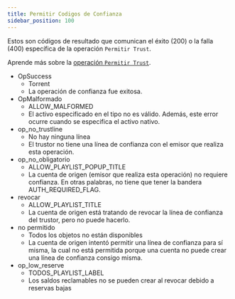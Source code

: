 ```yaml
---
title: Permitir Codigos de Confianza
sidebar_position: 100
---
```



Estos son códigos de resultado que comunican el éxito (200) o la falla (400) específica de la operación `Permitir Trust`.

Aprende más sobre la [operación `Permitir Trust`](../../../../../../learn/fundamentals/transactions/list-of-operations.mdx#allow-trust).

<AttributeTable>

- OpSuccess
  - Torrent
  - La operación de confianza fue exitosa.
- OpMalformado
  - ALLOW_MALFORMED
  - El activo especificado en el tipo no es válido. Además, este error ocurre cuando se especifica el activo nativo.
- op_no_trustline
  - No hay ninguna línea
  - El trustor no tiene una línea de confianza con el emisor que realiza esta operación.
- op_no_obligatorio
  - ALLOW_PLAYLIST_POPUP_TITLE
  - La cuenta de origen (emisor que realiza esta operación) no requiere confianza. En otras palabras, no tiene que tener la bandera AUTH_REQUIRED_FLAG.
- revocar
  - ALLOW_PLAYLIST_TITLE
  - La cuenta de origen está tratando de revocar la línea de confianza del trustor, pero no puede hacerlo.
- no permitido
  - Todos los objetos no están disponibles
  - La cuenta de origen intentó permitir una línea de confianza para sí misma, la cual no está permitida porque una cuenta no puede crear una línea de confianza consigo misma.
- op_low_reserve
  - TODOS_PLAYLIST_LABEL
  - Los saldos reclamables no se pueden crear al revocar debido a reservas bajas

</AttributeTable>
